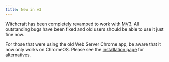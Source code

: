 ```yaml
---
title: New in v3
---
```


Witchcraft has been completely revamped to work with [MV3](https://developer.chrome.com/docs/extensions/develop/migrate/what-is-mv3). All outstanding bugs have been fixed and old users should be able to use it just fine now.

For those that were using the old Web Server Chrome app, be aware that it now only works on ChromeOS. Please see the [installation page](/how-to-install) for alternatives.
